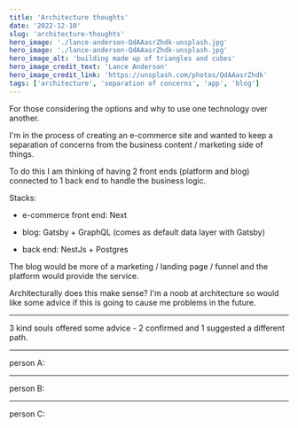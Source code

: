 ```yaml
---
title: 'Architecture thoughts'
date: '2022-12-10'
slug: 'architecture-thoughts'
hero_image: './lance-anderson-QdAAasrZhdk-unsplash.jpg'
hero_image: './lance-anderson-QdAAasrZhdk-unsplash.jpg'
hero_image_alt: 'building made up of triangles and cubes'
hero_image_credit_text: 'Lance Anderson'
hero_image_credit_link: 'https://unsplash.com/photos/QdAAasrZhdk'
tags: ['architecture', 'separation of concerns', 'app', 'blog']
---
```


For those considering the options and why to use one technology over another.

I'm in the process of creating an e-commerce site and wanted to keep a separation of concerns from the business content / marketing side of things.

To do this I am thinking of having 2 front ends (platform and blog) connected to 1 back end to handle the business logic.

Stacks:

- e-commerce front end: Next

- blog: Gatsby + GraphQL (comes as default data layer with Gatsby)

- back end: NestJs + Postgres

The blog would be more of a marketing / landing page / funnel and the platform would provide the service.

Architecturally does this make sense? I'm a noob at architecture so would like some advice if this is going to cause me problems in the future.

---

3 kind souls offered some advice - 2 confirmed and 1 suggested a different path.

---

person A:

---

person B:

---

person C:
